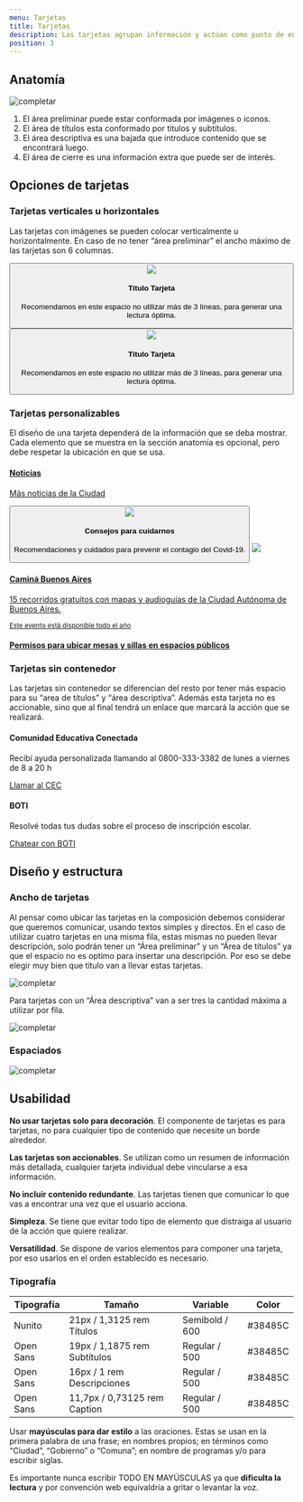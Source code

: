 ```yaml
---
menu: Tarjetas
title: Tarjetas
description: Las tarjetas agrupan información y actúan como punto de entrada que permite introducir un tema en específico.
position: 3
---
```


## Anatomía

![completar](/componentes/card/anatomía.svg)

1. El área preliminar puede estar conformada por imágenes o iconos. 
2. El área de títulos esta conformado por títulos y subtítulos. 
3. El área descriptiva es una bajada que introduce contenido que se encontrará luego. 
4. El área de cierre es una información extra que puede ser de interés.

## Opciones de tarjetas

### Tarjetas verticales u horizontales

Las tarjetas con imágenes se pueden colocar verticalmente u horizontalmente. En caso de no tener “área preliminar” el ancho máximo de las tarjetas son 6 columnas.

<Example align="center">
  
  <div className="row">
    <div className="col-xs-12 col-md-8 offset-md-2 col-lg-6 offset-lg-3">
      <button className="card">
        <img src="/componentes/card/paseobajo.png" className="card-img-top" />
        <div className="card-body">
          <h4 className="card-title">Título Tarjeta</h4>
          <p className="card-text">
            Recomendamos en este espacio no utilizar más de 3 líneas, para generar una lectura óptima.
          </p>
        </div>
      </button>
    </div>
    <div className="col-xs-12 col-lg-10 offset-lg-1">
      <button className="card card-horizontal">
        <img src="/componentes/card/paseobajo-wide.png" className="card-img-left" width={168} />
        <div className="card-body">
          <h4 className="card-title">Título Tarjeta</h4>
          <p className="card-text">
            Recomendamos en este espacio no utilizar más de 3 líneas, para generar una lectura óptima.
          </p>
        </div>
      </button>
    </div>
  </div>

</Example>

### Tarjetas personalizables

El diseño de una tarjeta dependerá de la información que se deba mostrar. Cada elemento que se muestra en la sección anatomía es opcional, pero debe respetar la ubicación en que se usa.

<Row>
<Col items={2}>

  <a className="card" href="#">
    <div className="card-body">
      <i className="bx bx-news card-icon text-info"></i>
      <h4 className="card-title">Noticias</h4>
      <p className="card-subtitle"> Más noticias de la Ciudad </p>
    </div>
  </a>

  <button className="card">
    <img src="/componentes/card/paseobajo.png" className="card-img-top" />
    <div className="card-body">
      <h4 className="card-title">Consejos para cuidarnos</h4>
      <p className="card-text">
        Recomendaciones y cuidados para prevenir el contagio del Covid-19.
      </p>
    </div>
  </button>

</Col>
<Col items={2}>

  <a className="card" href="#">
    <img src="/componentes/card/paseobajo.png" className="card-img-top" />
    <div className="card-body">
      <h4 className="card-title">Caminá Buenos Aires</h4>
      <p className="card-text">
        15 recorridos gratuitos con mapas y audioguías de la Ciudad Autónoma de Buenos Aires.
      </p>
    </div>
    <div className="card-footer text-right">
      <small>Este evento está disponible todo el año</small>
    </div>
  </a>

  <a className="card" href="#">
    <div className="card-body">
      <h4 className="card-title">Permisos para ubicar mesas y sillas en espacios públicos</h4>
    </div>
  </a>

</Col>
</Row>

### Tarjetas sin contenedor

Las tarjetas sin contenedor se diferencian del resto por tener más espacio para su “area de títulos” y “área descriptiva”. Además esta tarjeta no es accionable, sino que al final tendrá un enlace que marcará la acción que se realizará.

<Row>
<Col items={2}>

<div className="card card-simple">
  <div className="card-body">
    <i className="bx bx-message-square-edit card-icon text-danger"></i>
    <h4 className="card-title">Comunidad Educativa Conectada</h4>
    <p className="card-text">
      Recibí ayuda personalizada llamando al 0800-333-3382 de lunes a viernes de 8 a 20 h
    </p>
    <a href="tel:123456789" className="link-arrow">Llamar al CEC</a>
  </div>
</div>

</Col>
<Col items={2}>

<div className="card card-simple">
  <div className="card-body">
    <i className="bx bx-bot card-icon text-success"></i>
    <h4 className="card-title">BOTI</h4>
    <p className="card-text">
      Resolvé todas tus dudas sobre el proceso de inscripción escolar.
    </p>
    <a href="tel:123456789" className="link-arrow">Chatear con BOTI</a>
  </div>
</div>

</Col>
</Row>

## Diseño y estructura

### Ancho de tarjetas

Al pensar como ubicar las tarjetas en la composición debemos considerar que queremos comunicar, usando textos simples y directos. En el caso de utilizar cuatro tarjetas en una misma fila, estas mismas no pueden llevar descripción, solo podrán tener un “Área preliminar” y un “Área de títulos” ya que el espacio no es optimo para insertar una descripción. Por eso se debe elegir muy bien que título van a llevar estas tarjetas.

![completar](/componentes/card/estructura-1.svg)

Para tarjetas con un “Área descriptiva” van a ser tres la cantidad máxima a utilizar por fila.

![completar](/componentes/card/estructura-2.svg)

### Espaciados

![completar](/componentes/card/estructura-3.svg)

## Usabilidad

**No usar tarjetas solo para decoración**. El componente de tarjetas es para tarjetas, no para cualquier tipo de contenido que necesite un borde alrededor.

**Las tarjetas son accionables**. Se utilizan como un resumen de información más detallada, cualquier tarjeta individual debe vincularse a esa información.

**No incluir contenido redundante**. Las tarjetas tienen que comunicar lo que vas a encontrar una vez que el usuario acciona.

**Simpleza**. Se tiene que evitar todo tipo de elemento que distraiga al usuario de la acción que quiere realizar.

**Versatilidad**. Se dispone de varios elementos para componer una tarjeta, por eso usarlos en el orden establecido es necesario.

### Tipografía

| Tipografía | Tamaño                       | Variable       | Color   |
|------------|------------------------------|----------------|---------|
| Nunito     | 21px / 1,3125 rem Títulos    | Semibold / 600 | #38485C |
| Open Sans  | 19px / 1,1875 rem Subtítulos | Regular / 500  | #38485C |
| Open Sans  | 16px / 1 rem Descripciones   | Regular / 500  | #38485C |
| Open Sans  | 11,7px / 0,73125 rem Caption | Regular / 500  | #38485C |

Usar **mayúsculas para dar estilo** a las oraciones. Estas se usan en la primera palabra de una frase; en nombres propios; en términos como “Ciudad”, “Gobierno” o “Comuna”; en nombre de programas y/o para escribir siglas.

Es importante nunca escribir TODO EN MAYÚSCULAS ya que **dificulta la lectura** y por convención web equivaldría a gritar o levantar la voz.